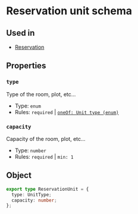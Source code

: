 # Reservation unit schema

## Used in
- [Reservation](/schemas/ntak/reservation)

## Properties
### `type`
Type of the room, plot, etc...
- Type: `enum`
- Rules: `required` | [`oneOf: Unit type (enum)`](/schemas/ntak/enums/unit-type)

### `capacity`
Capacity of the room, plot, etc...
- Type: `number`
- Rules: `required` | `min: 1`

## Object
```ts
export type ReservationUnit = {
  type: UnitType;
  capacity: number;
};
```